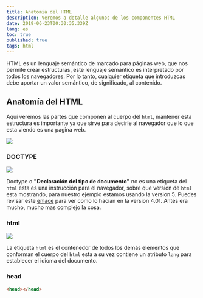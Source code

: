 ```yaml
---
title: Anatomia del HTML
description: Veremos a detalle algunos de los componentes HTML
date: 2019-06-23T00:30:35.339Z
lang: es
toc: true
published: true
tags: html
---
```


HTML es un lenguaje semántico de marcado para páginas web, que nos permite crear estructuras, este lenguaje semántico es interpretado por todos los navegadores. Por lo tanto, cualquier etiqueta que introduzcas debe aportar un valor semántico, de significado, al contenido.

## Anatomía del HTML

Aquí veremos las partes que componen al cuerpo del `html`, mantener esta estructura es importante ya que sirve para decirle al navegador que lo que esta viendo es una pagina web.

![](/static/img/articles/anatomia-del-html/body-html.png)

### DOCTYPE

![](/static/img/articles/anatomia-del-html/doctype.png)

Doctype o **"Declaración del tipo de documento"** no es una etiqueta del `html` esta es una instrucción para el navegador, sobre que version de `html` esta mostrando, para nuestro ejemplo estamos usando la version 5.
Puedes revisar este [enlace](https://rolandocaldas.com/html5/doctype-en-html5) para ver como lo hacían en la version 4.01. Antes era mucho, mucho mas complejo la cosa.

### html

![](/static/img/articles/anatomia-del-html/html.png)

La etiqueta `html` es el contenedor de todos los demás elementos que conforman el cuerpo del `html` esta a su vez contiene un atributo `lang` para establecer el idioma del documento.

### head

```html
<head></head>
```
